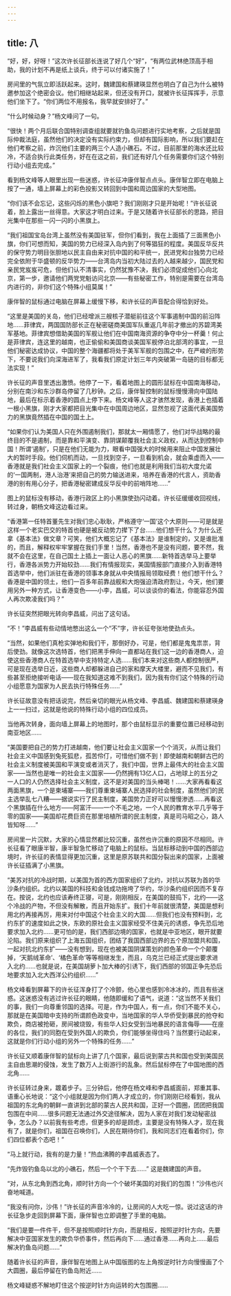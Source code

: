 ```yaml
---
---
---
```

title: 八
---



“好，好，好呀！”这次许长征部长连说了好几个“好”，“有两位武林绝顶高手相助，我的计划不再是纸上谈兵，终于可以付诸实施了！”

房间里的气氛立即活跃起来。这时，魏建国和蔡建瑛显然也明白了自己为什么被特邀参加这个绝密会议。他们相继站起来，但还没有开口，就被许长征挥挥手，示意他们坐下了。“你们两位不用报名，我早就安排好了。”

“什么时候动身？”杨文峰问了一句。

“很快！两个月后联合国特别调查组就要就钓鱼岛问题进行实地考察，之后就是国际仲裁法庭，虽然他们的决定没有实际约束力，但却有国际影响，所以我们要赶在他们考察之前，炸沉他们主要的两三个人造小礁石。不过，目前那里的海水还比较冷，不适合执行此类任务，好在在这之前，我们还有好几个任务需要你们这个特别行动小组去完成。”

看到杨文峰等人眼里出现一些迷惑，许长征冲康伴智点点头。康伴智立即在电脑上按了一通，墙上屏幕上的彩色投影又转回到中国和周边国家的大型地图。

“你们该不会忘记，这些闪烁的黑色小旗吧？我们刚刚才只是开始呢！”许长征说着，脸上露出一丝得意。大家这才明白过来。于是又随着许长征部长的思路，把目光集中在那些一闪一闪的小黑旗上。

“我们祖国宝岛台湾上虽然没有美国驻军，但你们看到，我在上面插了三面黑色小旗，你们可想而知，美国的势力已经深入岛内到了何等猖狂的程度。美国反华反共的保守势力明目张胆地以民主自由来对抗中国的和平统一，民进党和台独势力已经完全依附于华盛顿的反华势力——台湾岛内当初大陆过去的人越来越少，国民党和亲民党岌岌可危，但他们认不清事实，仍然犹豫不决，我们必须促成他们心向北京，第一步，邀请他们两党党魁访问北京——有些秘密工作，特别是需要在台湾岛内进行的，非你们这个特殊小组莫属！”

康伴智的鼠标通过电脑在屏幕上缓慢下移，和许长征的声音配合得恰到好处。

“这里是美国的关岛，他们已经增派三艘核子潜艇前往这个军事遏制中国的前沿阵地……菲律宾，两国国防部长正在秘密磋商美国军队重返几年前才撤出的苏碧湾美军基地。菲律宾想借助美国的军舰让他们在中国南海资源的争夺中分一杯羹！何止是菲律宾，连这里的越南，也正偷偷和美国商谈美国军舰停泊北部湾的事宜，一旦他们秘密达成协议，中国的整个海疆都将处于美军军舰的包围之中，在严峻的形势下，不要说我们向深海进军了，我看我们原定计划三年内突破第一岛链的目标都无法实现！”

许长征的声音里透出激愤。他停了一下，看着地图上的圆形鼠标在中国南海移动，分别在南沙和东沙群岛停留了几秒钟。之后，康伴智控制的鼠标慢慢滑向中国陆地，最后在标示着香港的圆点上停下来。杨文峰等人这才骇然发现，香港上也插着一根小黑旗，刚才大家都把目光集中在中国周边地区，显然忽视了这面代表美国势力的黑旗竟然插在中国的国土上。

“如果你们认为美国人只在外围遏制我们，那就太一厢情愿了，他们对华战略的最终目的不是遏制，而是靠和平演变、靠阴谋颠覆我社会主义政权，从而达到控制中国！所谓‘遏制’，只是在他们无能为力，眼看中国强大的时候用来阻止中国发展壮大的暂时手段。他们伺机而动，一旦找到空子，一旦看到机会，就会乘虚而入——香港就是我们社会主义国家上的一个裂痕，他们也就是利用我们当初大度允诺的‘一国两制，港人治港’来把自己的势力输送进来，培养在香港的代言人，资助香港的别有用心分子，把香港秘密建成反华反中的前哨阵地……”

图上的鼠标没有移动，香港行政区上的小黑旗使劲闪动着。许长征缓缓收回视线，转过身，朝杨文峰这边看过来。

“香港第一任特首董先生对我们忠心耿耿，严格遵守‘一国’这个大原则——可是就是这样一个老实巴交的特首也硬是被反动势力撵下了台……他们想干什么？为什么还拿《基本法》做文章？可笑，他们大概忘记了《基本法》是谁制定的，又是谁批准的，而且，解释权牢牢掌握在我们手里！当然，香港也不是没有问题，要不然，我就不会在这里，在自己国土上插上一面让人恶心的黑旗……新特首选举马上要举行，香港各派势力开始较劲……我们有情报现实，美国情报部门直接介入到香港特首选举中，他们派驻在香港的领事本身就从中央情报局领取经费！他们想干什么？香港是中国的领土，他们一百多年前靠战舰和大炮强迫清政府割让，今天，他们要用另外一种方式，让香港变色——小李，昌威，可以谈谈你的看法，你能容忍外国人再次欺凌我们吗？”

许长征突然把眼光转向李昌威，问出了这句话。

“不！”李昌威有些动情地憋出这么一个“不”字，许长征夸张地使劲点头。

“当然，如果他们真枪实弹地和我们干，那倒好办，可是，他们都是鬼鬼祟祟，背后使劲。就像这次选特首，他们把黑手伸向一直都站在我们这一边的香港商人，迫使这些香港商人在特首选举中支持特定人选……我们本来对这些商人都控制很严，可是现在选举日近，这些商人却都躲进自己的家和摩天大楼里，避而不见我们，有些甚至拒绝接听电话——现在我知道这难不到我们，因为我有你们这个特殊的行动小组愿意为国家为人民去执行特殊任务……”

许长征故意没有把话说完，然后亲切的眼光从杨文峰、李昌威、魏建国和蔡建瑛身上一一扫过，这就是他说的特殊行动小组的四位成员。

当他再次转身，面向墙上屏幕上的地图时，那个由鼠标显示的重要位置已经移动到南亚地区……

“美国要把自己的势力打进越南，他们要让社会主义国家一个个消灭，从而让我们社会主义中国感到兔死狐悲，孤苦伶仃，可惜他们做不到！即使越南和朝鲜古巴的社会主义制度被美国和平演变或者消灭了，我们中国，世界上最伟大的社会主义国家——当然也是唯一的社会主义国家——仍然拥有13亿人口，占地球上的五分之一人口的人仍然选择社会主义制度，这不是对美国的当头棒喝！……大家再看看这两面黑旗，一个是柬埔寨——我们尊重柬埔寨人民选择的社会制度，虽然他们的民主选举乱七八糟——据说实行了民主制度，美国势力正好可以慢慢渗透……再看这个黑旗插在什么地方——阿富汗——一个不毛之地，一个人民的教育水平几乎等于零的国家——美国却花费巨资在那里培植所谓的民主制度，真是司马昭之心，路人皆知呀……”

房间里一片沉默，大家的心情显然都比较沉重，虽然也许沉重的原因不尽相同。许长征看了眼康半智，康半智急忙移动了电脑上的鼠标。当鼠标移动到中国的西部边境时，许长征的表情显得更加沉重，这里是原苏联共和国分裂出来的国家，上面被许长征插满了小黑旗。

“美苏对抗的冷战时期，以美国为首的西方国家组织了北约，对抗以苏联为首的华沙条约组织。北约以美国的科技和金钱成功拖垮了华约，华沙条约组织因而不复存在。按说，北约也应该寿终正寝，可是，刚刚相反，在美国的鼓捣下，北约——这个冷战的产物，不但没有解散，而且开始东扩。我们十年前就很清楚，美国是想利用北约再接再厉，用来对付中国这个社会主义的大国……但我们也没有预料到，北约东扩的速度如此之快，东欧的原社会主义国家经受不住美元的诱惑，争先恐后地要求加入北约……更可怕的是，我们西部边境的国家，也就是中亚地区，眼开就要沦陷。我们原来组织了上海五国组织，团结了我国西部边界的五个原加盟共和国，一起对抗北约东扩——没有想到，现在也被美国阴谋策划的颜色革命一个个颠覆掉，‘天鹅绒革命’、‘橘色革命’等等相继发生，而且，乌克兰已经正式提出要求进入北约……也就是说，在美国胡萝卜加大棒的引诱下，我们西部的邻国正争先恐后地要求加入北大西洋公约组织……”

杨文峰看到屏幕下的许长征浑身打了个冷颤，他心里也感到冷冰冰的，而且有些迷惑。这迷惑没有逃过许长征的眼睛，他随即缓和了语气，说道：“这当然不关我们的事，我们一向尊重邻国的选择。可是，作为中国人，有一点，你们不能不关心，那就是在美国暗中支持的所谓颜色政变中，当地国家的华人华侨受到暴民的抢夺和欺负，商店被抢砸，房间被烧毁，有些华人妇女受到当地暴民的语言侮辱——在座的各位，我们的同胞在受到外国人的欺负，你们能够坐得住吗？当然要行动起来，这就是你们行动小组的另外一个特殊的任务……”

许长征又顺着康伴智的鼠标向上讲了几个国家，最后说到蒙古共和国也受到美国民主自由思潮的侵蚀，发生了数万人上街游行的乱象。然后鼠标停在了中国地图的西北角……

许长征转过身来，踱着步子。三分钟后，他停在杨文峰和李昌威面前，郑重其事、语重心长地说：“这个小组就是因为你们两人才成立的，你们刚刚已经看到，我从祖国的东北角的朝鲜一直讲到北部的蒙古人民共和国，正好一个圆圈，团团把我国包围在中间……很多问题无法通过外交途径解决，因为人家在对我们发动秘密战争，怎么办？以前我有些考虑，但更多的却是顾虑，主要是没有特殊人才，现在我有了，就是你们，祖国在召唤你们，人民在期待你们，我和同志们在看着你们，你们四位都表个态吧！”

“马上就行动，我有的是力量！”热血沸腾的李昌威表态了。

“先炸毁钓鱼岛以北的小礁石，然后一个个干下去……” 这是魏建国的声音。

“对，从东北角到西北角，顺时针方向一个个破坏美国的对我们的包围！”沙伟也兴奋地喊道。

“我没有问你，沙伟！”许长征的声音冷冷的，让房间的人大吃一惊。说过这话的许长征急步走回到屏幕下面，康伴智也立即调整了手里的电脑。

“我们是要一件件干，但不是按照顺时针方向，而是相反，按照逆时针方向，先要解决中亚国家发生的欺负华侨事件，然后再向下……通过香港……再向上……最后解决钓鱼岛问题……”

随着许长征的声音，康伴智在地图上从中国版图的左上角按逆时针方向慢慢画了个大圆圈，最后停留在钓鱼岛附近……

杨文峰疑惑不解地盯住这个按逆时针方向运转的大包围圈……